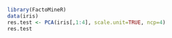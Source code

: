 ```r
library(FactoMineR)
data(iris)
res.test <- PCA(iris[,1:4], scale.unit=TRUE, ncp=4)
res.test
```
